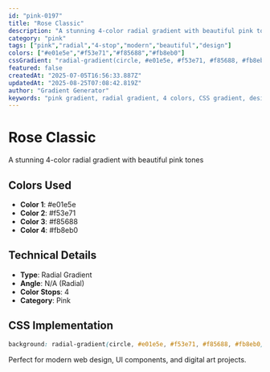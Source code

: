 ```yaml
---
id: "pink-0197"
title: "Rose Classic"
description: "A stunning 4-color radial gradient with beautiful pink tones"
category: "pink"
tags: ["pink","radial","4-stop","modern","beautiful","design"]
colors: ["#e01e5e","#f53e71","#f85688","#fb8eb0"]
cssGradient: "radial-gradient(circle, #e01e5e, #f53e71, #f85688, #fb8eb0)"
featured: false
createdAt: "2025-07-05T16:56:33.887Z"
updatedAt: "2025-08-25T07:08:42.819Z"
author: "Gradient Generator"
keywords: "pink gradient, radial gradient, 4 colors, CSS gradient, design, #e01e5e, #f53e71, #f85688, #fb8eb0"
---
```


# Rose Classic

A stunning 4-color radial gradient with beautiful pink tones

## Colors Used
- **Color 1**: #e01e5e
- **Color 2**: #f53e71
- **Color 3**: #f85688
- **Color 4**: #fb8eb0

## Technical Details
- **Type**: Radial Gradient
- **Angle**: N/A (Radial)
- **Color Stops**: 4
- **Category**: Pink

## CSS Implementation
```css
background: radial-gradient(circle, #e01e5e, #f53e71, #f85688, #fb8eb0);
```

Perfect for modern web design, UI components, and digital art projects.
